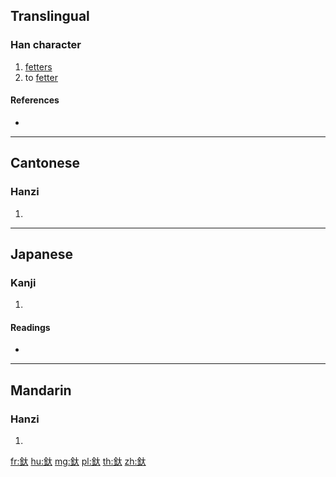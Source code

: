 {{character info/new}}
==Translingual==

===Han character===
{{Han char|rn=167|rad=金|as=03|sn=11|four=84130|canj=CK,XCK}}

# [[fetters]]
# to [[fetter]]

====References====
* {{Han ref|kx=1297.070|dkj=40187|dj=1800.140|hdz=64171.050|uh=91F1|ud=37361|bh=D7F9|bd=55289}}

----

==Cantonese==

===Hanzi===
{{yue-hanzi|jyut=|y=daai6}}

# {{defn|lang=yue|sort=金03}}

----

==Japanese==

===Kanji===
{{ja-kanji|grade=|rs=金03}}

# {{defn|lang=ja|sort=金03}}

====Readings====
* {{ja-readings|on=[[てい]] (tei), [[だい]] (dai), [[たい]] (tai)|kun=[[あしかせ]] (ashikase)}}

----

==Mandarin==

===Hanzi===
{{cmn-hanzi|pin=[[dì]] ([[di4]])|wg=ti<sup>4</sup>}}

# {{defn|lang=cmn|sort=金03}}

[[fr:釱]]
[[hu:釱]]
[[mg:釱]]
[[pl:釱]]
[[th:釱]]
[[zh:釱]]